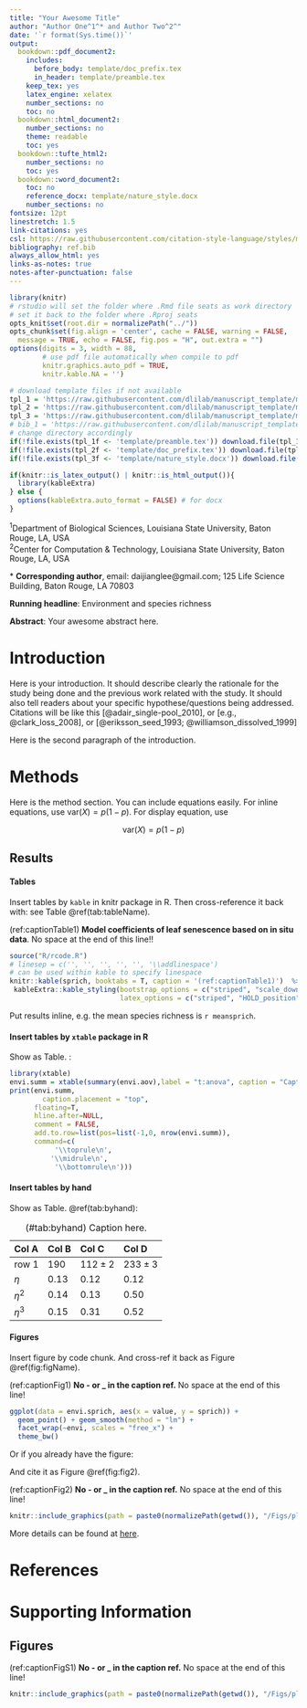 ```yaml
---
title: "Your Awesome Title"
author: "Author One^1^* and Author Two^2^"
date: '`r format(Sys.time())`'
output:
  bookdown::pdf_document2:
    includes:
      before_body: template/doc_prefix.tex
      in_header: template/preamble.tex
    keep_tex: yes
    latex_engine: xelatex
    number_sections: no
    toc: no
  bookdown::html_document2:
    number_sections: no
    theme: readable
    toc: yes
  bookdown::tufte_html2:
    number_sections: no
    toc: yes
  bookdown::word_document2:
    toc: no
    reference_docx: template/nature_style.docx
    number_sections: no
fontsize: 12pt
linestretch: 1.5
link-citations: yes
csl: https://raw.githubusercontent.com/citation-style-language/styles/master/ecology.csl
bibliography: ref.bib
always_allow_html: yes
links-as-notes: true
notes-after-punctuation: false
---
```


```r
library(knitr)
# rstudio will set the folder where .Rmd file seats as work directory
# set it back to the folder where .Rproj seats
opts_knit$set(root.dir = normalizePath("../")) 
opts_chunk$set(fig.align = 'center', cache = FALSE, warning = FALSE,
  message = TRUE, echo = FALSE, fig.pos = "H", out.extra = "")
options(digits = 3, width = 88,
        # use pdf file automatically when compile to pdf
        knitr.graphics.auto_pdf = TRUE, 
        knitr.kable.NA = '')

# download template files if not available
tpl_1 = 'https://raw.githubusercontent.com/dlilab/manuscript_template/master/Doc/template/preamble.tex'
tpl_2 = 'https://raw.githubusercontent.com/dlilab/manuscript_template/master/Doc/template/doc_prefix.tex'
tpl_3 = 'https://raw.githubusercontent.com/dlilab/manuscript_template/master/Doc/template/nature_style.docx'
# bib_1 = 'https://raw.githubusercontent.com/dlilab/manuscript_template/master/template/ref.bib'
# change directory accordingly
if(!file.exists(tpl_1f <- 'template/preamble.tex')) download.file(tpl_1, tpl_1f)
if(!file.exists(tpl_2f <- 'template/doc_prefix.tex')) download.file(tpl_2, tpl_2f)
if(!file.exists(tpl_3f <- 'template/nature_style.docx')) download.file(tpl_3, tpl_3f)

if(knitr::is_latex_output() | knitr::is_html_output()){
  library(kableExtra)
} else {
  options(kableExtra.auto_format = FALSE) # for docx
}
```

\footnotesize 

^1^Department of Biological Sciences, Louisiana State University, Baton Rouge, LA, USA  
^2^Center for Computation & Technology, Louisiana State University, Baton Rouge, LA, USA

\* **Corresponding author**, email: daijianglee@gmail.com; 125 Life Science Building, Baton Rouge, LA 70803

\normalsize

**Running headline**: Environment and species richness

**Abstract**: Your awesome abstract here.

\clearpage

# Introduction

Here is your introduction. It should describe clearly the rationale for the study being done and the previous work related with the study. It should also tell readers about your specific hypothese/questions being addressed. Citations will be like this [@adair_single-pool_2010], or [e.g., @clark_loss_2008], or [@eriksson_seed_1993; @williamson_dissolved_1999]

Here is the second paragraph of the introduction. 


# Methods

Here is the method section. You can include equations easily. For inline equations, use $\text{var}(X) = p(1-p)$. For display equation, use

$$\text{var}(X) = p(1-p)$$

## Results


#### Tables

Insert tables by `kable` in knitr package in R. Then cross-reference it back with: see Table \@ref(tab:tableName).

(ref:captionTable1) **Model coefficients of leaf senescence based on in situ data**. No space at the end of this line!!

```r
source("R/rcode.R")
# linesep = c('', '', '', '', '', '\\addlinespace') 
# can be used within kable to specify linespace
knitr::kable(sprich, booktabs = T, caption = '(ref:captionTable1)')  %>%
 kableExtra::kable_styling(bootstrap_options = c("striped", "scale_down", "condensed", "hover"), 
                           latex_options = c("striped", "HOLD_position")) # , "scale_down"
```

Put results inline, e.g. the mean species richness is `r meansprich`.

#### Insert tables by `xtable` package in R


Show as Table. \ref{t:anova}:

```r
library(xtable)
envi.summ = xtable(summary(envi.aov),label = "t:anova", caption = "Caption here")
print(envi.summ,
		caption.placement = "top",
	  floating=T,
	  hline.after=NULL,
	  comment = FALSE,
	  add.to.row=list(pos=list(-1,0, nrow(envi.summ)),
	  command=c(
		   '\\toprule\n',
		  '\\midrule\n',
		   '\\bottomrule\n')))
```

#### Insert tables by hand


Show as Table. \@ref(tab:byhand):

Table: (#tab:byhand) Caption here.

Col A             Col B       Col C                   Col D
------------      -------     ------------------      ------------------
row 1             190         $112 \pm 2$             $233 \pm 3$
$\eta$            0.13        0.12                    0.12
$\eta^2$          0.14        0.13                    0.50
$\eta^3$          0.15        0.31                    0.52


#### Figures

Insert figure by code chunk. And cross-ref it back as Figure \@ref(fig:figName).

(ref:captionFig1) **No - or _ in the caption ref.** No space at the end of this line!

```r
ggplot(data = envi.sprich, aes(x = value, y = sprich)) +
  geom_point() + geom_smooth(method = "lm") +
  facet_wrap(~envi, scales = "free_x") + 
  theme_bw()
```


Or if you already have the figure: 

And cite it as Figure \@ref(fig:fig2).

(ref:captionFig2) **No - or _ in the caption ref.** No space at the end of this line!

```r
knitr::include_graphics(path = paste0(normalizePath(getwd()), "/Figs/plot.pdf"))
```

More details can be found at [here](https://bookdown.org/yihui/bookdown/).

# References

<div id="refs"></div>

\clearpage

\setcounter{page}{0}
\pagenumbering{arabic}
\setcounter{page}{1}


\setcounter{figure}{0}
\setcounter{table}{0}
\renewcommand {\thetable}{S\arabic{table}}
\renewcommand {\thefigure}{S\arabic{figure}}


# Supporting Information

## Figures

(ref:captionFigS1) **No - or _ in the caption ref.** No space at the end of this line!

```r
knitr::include_graphics(path = paste0(normalizePath(getwd()), "/Figs/plot.pdf"))
```
